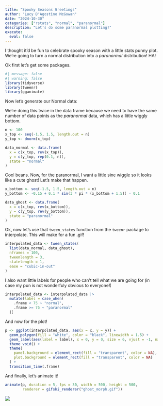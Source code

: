 ```yaml
---
title: "Spooky Seasons Greetings"
author: "Lucy D'Agostino McGowan"
date: "2024-10-30"
categories: ["rstats", "normal", "paranormal"]
description: "Let's do some paranormal plotting!"
execute: 
  eval: false
---
```


I thought it'd be fun to celebrate spooky season with a little stats punny plot. We're going to turn a normal distribution into a *paranormal* distribution! HA!

Ok first let's get some packages.

```r
#| message: false
#| warning: false
library(tidyverse)
library(tweenr)
library(gganimate)
```


Now let's generate our Normal data:

::: column-margin
We're doing this twice in the data frame because we need to have the same number of data points as the *paranormal* data, which has a little wiggly bottom.
:::

```r
n <- 100
x_top <- seq(-1.5, 1.5, length.out = n)
y_top <- dnorm(x_top)

data_normal <- data.frame(
  x = c(x_top, rev(x_top)),
  y = c(y_top, rep(0.1, n)),
  state = "normal"
)
```

Cool beans. Now, for the paranormal, I want a little sine wiggle so it looks like a cute ghost! Let's make that happen.

```r
x_bottom <- seq(-1.5, 1.5, length.out = n)
y_bottom <- -0.15 + 0.1 * sin(3 * pi * (x_bottom + 1.5)) - 0.1

data_ghost <- data.frame(
  x = c(x_top, rev(x_bottom)),
  y = c(y_top, rev(y_bottom)),
  state = "paranormal"
)

```

Ok, now let's use that `tween_states` function from the `tweenr` package to interpolate. This will make for a fun .gif!

```r
interpolated_data <- tween_states(
  list(data_normal, data_ghost), 
  nframes = 100,
  tweenlength = 3,
  statelength = 1,
  ease = "cubic-in-out"
)
```

I also want little labels for people who can't tell what we are going for (in case my pun is not wonderfuly obvious to everyone!)

```r
interpolated_data <- interpolated_data |>
  mutate(label = case_when(
    .frame < 75 ~ "normal",          
    .frame >= 75 ~ "paranormal"  
  ))
```

And now for the plot!

```r
p <- ggplot(interpolated_data, aes(x = x, y = y)) +
  geom_polygon(fill = "white", color = "black", linewidth = 1.5) +
  geom_label(aes(label = label), x = 0, y = 0, size = 6, vjust = -1, na.rm = TRUE) +  
  theme_void() +
  theme(
    panel.background = element_rect(fill = "transparent", color = NA),
    plot.background = element_rect(fill = "transparent", color = NA)
  ) +
  transition_time(.frame)

```

And finally, let's animate it!

```r
animate(p, duration = 5, fps = 30, width = 500, height = 500, 
        renderer = gifski_renderer("ghost_morph.gif"))
```

![](ghost_morph.gif)

